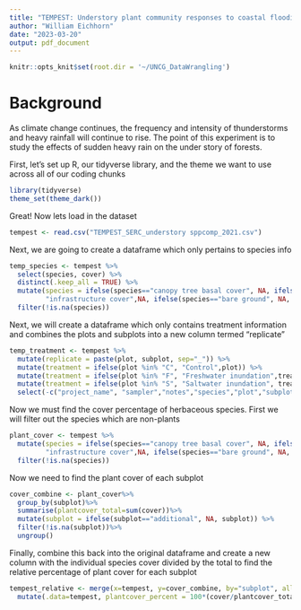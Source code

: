 ```yaml
---
title: "TEMPEST: Understory plant community responses to coastal flooding"
author: "William Eichhorn"
date: "2023-03-20"
output: pdf_document
---
```

```r
knitr::opts_knit$set(root.dir = '~/UNCG_DataWrangling')
```

# Background

As climate change continues, the frequency and intensity of thunderstorms and 
heavy rainfall will continue to rise. The point of this experiment is to study
the effects of sudden heavy rain on the under story of forests. 


First, let's set up R, our tidyverse library, and the theme we want to use 
across all of our coding chunks
```r
library(tidyverse)
theme_set(theme_dark())
```


Great! Now lets load in the dataset
```r
tempest <- read.csv("TEMPEST_SERC_understory sppcomp_2021.csv")

```


Next, we are going to create a dataframe which only pertains to species info
```r

temp_species <- tempest %>% 
  select(species, cover) %>% 
  distinct(.keep_all = TRUE) %>%
  mutate(species = ifelse(species=="canopy tree basal cover", NA, ifelse(species==
         "infrastructure cover",NA, ifelse(species=="bare ground", NA, species))))%>%
  filter(!is.na(species))
```


Next, we will create a dataframe which only contains treatment information
and combines the plots and subplots into a new column termed "replicate"
```r
temp_treatment <- tempest %>% 
  mutate(replicate = paste(plot, subplot, sep="_")) %>%
  mutate(treatment = ifelse(plot %in% "C", "Control",plot)) %>% 
  mutate(treatment = ifelse(plot %in% "F", "Freshwater inundation",treatment)) %>% 
  mutate(treatment = ifelse(plot %in% "S", "Saltwater inundation", treatment)) %>% 
  select(-c("project_name", "sampler","notes","species","plot","subplot")) 

```


Now we must find the cover percentage of herbaceous species. First we will
filter out the species which are non-plants
```r

plant_cover <- tempest %>% 
  mutate(species = ifelse(species=="canopy tree basal cover", NA, ifelse(species==
         "infrastructure cover",NA, ifelse(species=="bare ground", NA, species))))%>%
  filter(!is.na(species))
```


Now we need to find the plant cover of each subplot
```r
cover_combine <- plant_cover%>%
  group_by(subplot)%>%
  summarise(plantcover_total=sum(cover))%>%
  mutate(subplot = ifelse(subplot=="additional", NA, subplot)) %>% 
  filter(!is.na(subplot))%>%
  ungroup()
```

Finally, combine this back into the original dataframe and create a new column
with the individual species cover divided by the total to find the relative
percentage of plant cover for each subplot
```r
tempest_relative <- merge(x=tempest, y=cover_combine, by="subplot", all.x=T) %>% 
  mutate(.data=tempest, plantcover_percent = 100*(cover/plantcover_total))

```